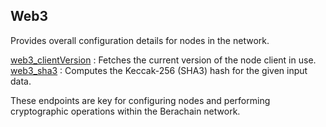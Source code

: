 
## Web3

Provides overall configuration details for nodes in the network.

[web3_clientVersion](/bartio-api/web3/web3_clientVersion) : Fetches the current version of the node client in use. \
[web3_sha3](/bartio-api/web3/web3_sha3) : Computes the Keccak-256 (SHA3) hash for the given input data.

These endpoints are key for configuring nodes and performing cryptographic operations within the Berachain network.

<Space h={16} />
<GetStarted />